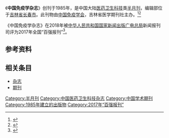 {{Infobox journal
| title         = 中国免疫学杂志
| former_name   =
| frequency     = 半月刊
| country       = [[中国大陆|中国大陆]]
| publisher     = [[中国免疫学会|中国免疫学会]]，吉林省医学期刊社
| language = 
| native_title = 
| abbreviation = N/A
| discipline    = 医药卫生科技
| impact        = 
| history =1985年起至今
| ISSN = 1000-484X
| CN            = 22-1126/R
| website       =http://www.immune99.com/CN/volumn/home.shtml 
|CODEN=ZMZAEE}}
《'''中国免疫学杂志'''》创刊于1985年，是中国大陆[[医药卫生科技|医药卫生科技]]类[[杂志#出版|半月刊]]，编辑部位于[[吉林省|吉林省]][[长春市|长春市]]。此刊物由[[中国免疫学会|中国免疫学会]]，吉林省医学期刊社主办。<ref name="知网1">{{Cite web|title=中国免疫学杂志|url=https://navi.cnki.net/knavi/JournalDetail?pcode=CJFD&pykm=ZMXZ|accessdate=2021-02-02|work=navi.cnki.net|publisher=[[中国知网|中国知网]]|archive-date=2020-02-12|archive-url=https://web.archive.org/web/20200212000652/http://navi.cnki.net/KNavi/JournalDetail?pcode=CJFD&pykm=ZMXZ}}</ref><ref name="维普1">{{Cite web|title=中国免疫学杂志 - 维普中文期刊|url=http://www.cqvip.com/qikan/Detail.aspx?gch=90053X|accessdate=2021-02-02|author=|date=|format=|publisher=[[维普|维普]]|language=}}</ref>

《中国免疫学杂志》在2018年被[[中华人民共和国国家新闻出版广电总局|中华人民共和国国家新闻出版广电总局]]新闻报刊司评为2017年全国“百强报刊”<ref>{{Cite web|title=2017年全国“百强报刊”推荐名单开始公示|url=http://www.ce.cn/culture/gd/201801/16/t20180116_27756145.shtml|accessdate=2021-02-10|author=赵新乐（中国新闻出版广电报）|date=2018-01-16|format=|work=www.ce.cn|publisher=[[中国经济网|中国经济网]]|language=|archive-date=2020-11-05|archive-url=https://web.archive.org/web/20201105014543/http://www.ce.cn/culture/gd/201801/16/t20180116_27756145.shtml|dead-url=no}}</ref>。
== 参考资料 ==
{{reflist|2}}

== 相关条目 ==

* [[杂志|杂志]]
* [[期刊|期刊]]

{{pub-stub}}
{{全国百强报刊|2017}}

[[Category:半月刊|Category:半月刊]]
[[Category:中国医药卫生科技杂志|Category:中国医药卫生科技杂志]]
[[Category:中国学术期刊|Category:中国学术期刊]]
[[Category:1985年建立的出版物|Category:1985年建立的出版物]]
[[Category:2017年“百强报刊”|Category:2017年“百强报刊”]]